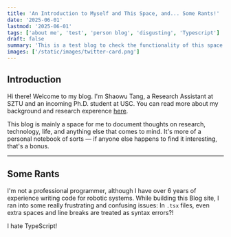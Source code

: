 ```yaml
---
title: 'An Introduction to Myself and This Space, and... Some Rants!'
date: '2025-06-01'
lastmod: '2025-06-01'
tags: ['about me', 'test', 'person blog', 'disgusting', 'Typescript']
draft: false
summary: 'This is a test blog to check the functionality of this space and provide a brief introduction.'
images: ['/static/images/twitter-card.png']
---
```


## Introduction
Hi there! Welcome to my blog. I'm Shaowu Tang, a Research Assistant at SZTU and an incoming Ph.D. student at USC. You can read more about my background and research experence [here](https://shaowutang.com/).

This blog is mainly a space for me to document thoughts on research, technology, life, and anything else that comes to mind. It's more of a personal notebook of sorts — if anyone else happens to find it interesting, that's a bonus.

---

## Some Rants
I'm not a professional programmer, although I have over 6 years of experience writing code for robotic systems. While building this Blog site, I ran into some really frustrating and confusing issues: In <code>.tsx</code> files, even extra spaces and line breaks are treated as syntax errors?!

I hate TypeScript!

